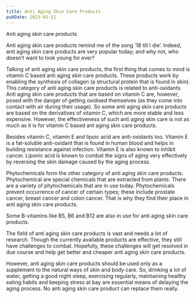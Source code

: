 ```yaml
---
title: Anti Aging Skin Care Products
pubDate: 2023-01-11
---
```


Anti aging skin care products

Anti aging skin care products remind me of the song ’18 till I die’. Indeed, anti aging skin care products are very popular today; and why not, who doesn’t want to look young for ever? 

Talking of anti aging skin care products, the first thing that comes to mind is vitamin C based anti aging skin care products.  These products work by enabling the synthesis of collagen (a structural protein that is found in skin). This category of anti aging skin care products is related to anti-oxidants. Anti aging skin care products that are based on vitamin C are, however, posed with the danger of getting oxidised themselves (as they come into contact with air during their usage). So some anti aging skin care products are based on the derivatives of vitamin C, which are more stable and less expensive. However, the effectiveness of such anti aging skin care is not as much as it is for vitamin C based ant aging skin care products. 

Besides vitamin C, vitamin E and lipoic acid are anti-oxidants too. Vitamin E is a fat-soluble anti-oxidant that is found in human blood and helps in building resistance against infection. Vitamin E is also known to inhibit cancer. Liponic acid is known to combat the signs of aging very effectively by reversing the skin damage caused by the aging process. 

Phytochemicals form the other category of anti aging skin care products. Phytochemical are special chemicals that are extracted from plants. There are a variety of phytochemicals that are in use today. Phytochemicals prevent occurrence of cancer of certain types; these include prostate cancer, breast cancer and colon cancer. That is why they find their place in anti aging skin care products.

Some B-vitamins like B5, B6 and B12 are also in use for anti aging skin care products. 

The field of anti aging skin care products is vast and needs a lot of research. Though the currently available products are effective, they still have challenges to combat. Hopefully, these challenges will get resolved in due course and help get better and cheaper anti aging skin care products.

However, anti aging skin care products should be used only as a supplement to the natural ways of skin and body care. So, drinking a lot of water, getting a good night sleep, exercising regularly, maintaining healthy eating habits and keeping stress at bay are essential means of delaying the aging process. No anti aging skin care product can replace them really.